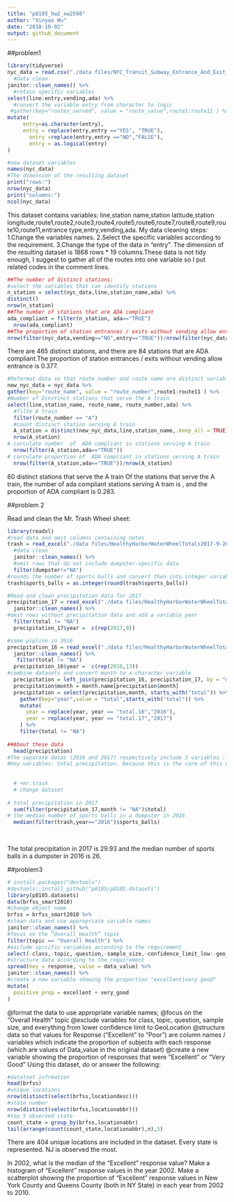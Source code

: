 ```yaml
---
title: "p8105_hw2_xw2598"
author: "Xinyao Wu"
date: "2018-10-02"
output: github_document
---
```

##problem1

```r
library(tidyverse)
nyc_data = read.csv("./data files/NYC_Transit_Subway_Entrance_And_Exit_Data.csv")%>% 
  #data clean
janitor::clean_names() %>% 
  #retain specific variables 
select(line:entry,vending,ada) %>% 
  #convert the variable entry from character to logic
 #gather(key="routes_served", value = "route_value",route1:route11 ) %>% 
mutate(
     entry=as.character(entry),
     entry = replace(entry,entry =="YES", "TRUE"),
       entry =replace(entry,entry =="NO","FALSE"),
       entry = as.logical(entry)
)
```

```r
#new dataset variables
names(nyc_data) 
#The dimension of the resulting dataset
print("rows:")
nrow(nyc_data)
print("columns:")
ncol(nyc_data)

```

This dataset contains variables:
line,station name,station latitude,station longitude,route1,route2,route3,route4,route5,route6,route7,route8,route9,route10,route11,entrance type,entry,vending,ada. My data cleaning steps: 1.Change the variables names. 2.Select the specific variables according to the requirement. 3.Change the type of the data in "entry". The dimension of the resulting dataset is 1868 rows * 19 columns.These data is not tidy enough, I suggest to gather all of the routes into one variable so I put related codes in the comment lines.

```r
##The number of distinct stations:
#select the variables that can identify stations
n_station = select(nyc_data,line,station_name,ada) %>% 
distinct()
nrow(n_station)
##The number of stations that are ADA compliant
ada_compliant = filter(n_station, ada=="TRUE") 
  nrow(ada_compliant)
##The proportion of station entrances / exits without vending allow entrance
nrow(filter(nyc_data,vending=="NO",entry=="TRUE"))/nrow(filter(nyc_data,vending=="NO"))

```
There are 465 distinct stations, and there are 84 stations that are ADA compliant.The proportion of station entrances / exits without vending allow entrance is 0.377.

```r
#Reformat data so that route number and route name are distinct variables
new_nyc_data = nyc_data %>% 
gather(key="route_name", value = "route_number",route1:route11 ) %>% 
#Number of Dinstinct stations that serve the A train
select(line,station_name, route_name, route_number,ada) %>% 
  #filte A train
  filter(route_number == "A") 
  #count distinct station serving A train
  A_station = distinct(new_nyc_data,line,station_name,.keep_all = TRUE) 
  nrow(A_station)
# carculate number  of  ADA compliant in stations serving A train
  nrow(filter(A_station,ada=="TRUE"))
# carculate proportion of  ADA compliant in stations serving A train
  nrow(filter(A_station,ada=="TRUE"))/nrow(A_station)
```
60 distinct stations that serve the A train
Of the stations that serve the A train, the number of ada compliant stations serving A train is , and the proportion of ADA compliant is 0.283.



##problem 2


Read and clean the Mr. Trash Wheel sheet:
```r
library(readxl)
#read data and omit columns containing notes
trash = read_excel("./data files/HealthyHarborWaterWheelTotals2017-9-26.xlsx",range = "A2:N258") %>% 
  #data clean 
  janitor::clean_names() %>% 
  #omit rows that do not include dumpster-specific data
  filter(dumpster!="NA")
#rounds the number of sports balls and convert then into integer variables
trash$sports_balls = as.integer(round(trash$sports_balls))

```


```r
#Read and clean precipitation data for 2017
precipitation_17 = read_excel("./data files/HealthyHarborWaterWheelTotals2017-9-26.xlsx",sheet = "2017 Precipitation",range = "A2:B15") %>% 
  janitor::clean_names() %>% 
#omit rows without precipitation data and add a variable year
  filter(total != "NA") 
  precipitation_17$year =  c(rep(2017,9))

#same pipline in 2016 
precipitation_16 = read_excel("./data files/HealthyHarborWaterWheelTotals2017-9-26.xlsx",sheet = "2016 Precipitation",range = "A2:B15") %>%
  janitor::clean_names() %>% 
   filter(total != "NA") 
  precipitation_16$year =  c(rep(2016,13))
#combine datasets and convert month to a character variable
  precipitation = left_join(precipitation_16, precipitation_17, by = "month",suffix = c(".16", ".17"))
  precipitation$month = month.name[precipitation$month]
  precipitation = select(precipitation,month, starts_with("total")) %>% 
    gather(key="year",value = "total",starts_with("total")) %>% 
    mutate(
      year = replace(year, year == "total.16","2016"),
      year = replace(year, year == "total.17","2017")
    ) %>% 
    filter(total != "NA")
    
##About these data
  head(precipitation)
#The separate datas (2016 and 2017) respectively include 3 variables : month ,total precipitation and year.Their combination dataset(named precipitation) includes 3 variables:month,total precipitation,year
#Key variables: total precipitation. Because this is the core of this dataset.other variables are made for organizing and grouping "precipitation".
  
  
  # +mr.trash
  # change dataset
  
# total precipitation in 2017
  sum(filter(precipitation_17,month != "NA")$total)
# the median number of sports balls in a dumpster in 2016
  median(filter(trash,year=="2016")$sports_balls)
  
  
```
 
The total precipitation in 2017 is 29.93 and the median number of sports balls in a dumpster in 2016 is 26.


##problem3
```r
# install.packages("devtools")
#devtools::install_github("p8105/p8105.datasets")
library(p8105.datasets)
data(brfss_smart2010)
#change object name
brfss = brfss_smart2010 %>% 
#clean data and use appropriate variable names
janitor::clean_names() %>% 
#focus on the “Overall Health” topic
filter(topic == "Overall Health") %>% 
#exclude sprcific variables according to the requirement
select(-class,-topic,-question,-sample_size,-confidence_limit_low:-geo_location) %>%   
#structure data according to the requirement
spread(key = response, value = data_value) %>% 
janitor::clean_names() %>% 
#create a new variable showing the proportion "excellent|very good"
mutate(
  positive_prop = excellent + very_good
)

```
@format the data to use appropriate variable names;
@focus on the “Overall Health” topic
@exclude variables for class, topic, question, sample size, and everything from lower confidence limit to GeoLocation
@structure data so that values for Response (“Excellent” to “Poor”) are column names / variables which indicate the proportion of subjects with each response (which are values of Data_value in the original dataset)
@create a new variable showing the proportion of responses that were “Excellent” or “Very Good”
Using this dataset, do or answer the following:

```r
#datatset infrmation
head(brfss)
#unique locations
nrow(distinct(select(brfss,locationdesc)))
#state number
nrow(distinct(select(brfss,locationabbr)))
#top 5 observed state
count_state = group_by(brfss,locationabbr)
tail(arrange(count(count_state,locationabbr),n),5)
```

There are 404 unique locations are included in the dataset. Every state is represented. NJ is observed the most.

In 2002, what is the median of the “Excellent” response value?
Make a histogram of “Excellent” response values in the year 2002.
Make a scatterplot showing the proportion of “Excellent” response values in New York County and Queens County (both in NY State) in each year from 2002 to 2010.

